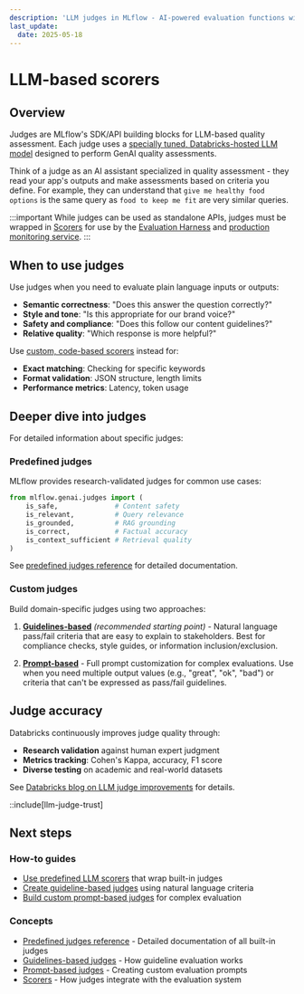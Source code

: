 ```yaml
---
description: 'LLM judges in MLflow - AI-powered evaluation functions with code examples and patterns'
last_update:
  date: 2025-05-18
---
```


# LLM-based scorers

## Overview

Judges are MLflow's SDK/API building blocks for LLM-based quality assessment. Each judge uses a [specially tuned, Databricks-hosted LLM model](#llm-judge-trust) designed to perform GenAI quality assessments.

Think of a judge as an AI assistant specialized in quality assessment - they read your app's outputs and make assessments based on criteria you define. For example, they can understand that `give me healthy food options` is the same query as `food to keep me fit` are very similar queries.

:::important
While judges can be used as standalone APIs, judges must be wrapped in [Scorers](/genai/eval-monitor/concepts/scorers) for use by the [Evaluation Harness](/genai/eval-monitor/concepts/eval-harness) and [production monitoring service](/genai/eval-monitor/concepts/production-monitoring).
:::

## When to use judges

Use judges when you need to evaluate plain language inputs or outputs:

- **Semantic correctness**: "Does this answer the question correctly?"
- **Style and tone**: "Is this appropriate for our brand voice?"
- **Safety and compliance**: "Does this follow our content guidelines?"
- **Relative quality**: "Which response is more helpful?"

Use [custom, code-based scorers](/genai/eval-monitor/concepts/scorers) instead for:

- **Exact matching**: Checking for specific keywords
- **Format validation**: JSON structure, length limits
- **Performance metrics**: Latency, token usage

## Deeper dive into judges

For detailed information about specific judges:

### Predefined judges

MLflow provides research-validated judges for common use cases:

```python
from mlflow.genai.judges import (
    is_safe,              # Content safety
    is_relevant,          # Query relevance
    is_grounded,          # RAG grounding
    is_correct,           # Factual accuracy
    is_context_sufficient # Retrieval quality
)
```

See [predefined judges reference](/genai/eval-monitor/concepts/judges/pre-built-judges-scorers) for detailed documentation.

### Custom judges

Build domain-specific judges using two approaches:

1. **[Guidelines-based](/genai/eval-monitor/concepts/judges/guidelines)** _(recommended starting point)_ - Natural language pass/fail criteria that are easy to explain to stakeholders. Best for compliance checks, style guides, or information inclusion/exclusion.

2. **[Prompt-based](/genai/eval-monitor/concepts/judges/prompt-based-judge)** - Full prompt customization for complex evaluations. Use when you need multiple output values (e.g., "great", "ok", "bad") or criteria that can't be expressed as pass/fail guidelines.

## Judge accuracy

Databricks continuously improves judge quality through:

- **Research validation** against human expert judgment
- **Metrics tracking**: Cohen's Kappa, accuracy, F1 score
- **Diverse testing** on academic and real-world datasets

See [Databricks blog on LLM judge improvements](https://www.databricks.com/blog/databricks-announces-significant-improvements-built-llm-judges-agent-evaluation) for details.

::include[llm-judge-trust]

## Next steps

### How-to guides

- [Use predefined LLM scorers](/genai/eval-monitor/predefined-judge-scorers) that wrap built-in judges
- [Create guideline-based judges](/genai/eval-monitor/custom-judge/meets-guidelines) using natural language criteria
- [Build custom prompt-based judges](/genai/eval-monitor/custom-judge/create-prompt-judge) for complex evaluation
<!---- - [Align judges with domain experts](/genai/eval-monitor/custom-judge/tune-judge) to match human judgment  -->

### Concepts

- [Predefined judges reference](/genai/eval-monitor/concepts/judges/pre-built-judges-scorers) - Detailed documentation of all built-in judges
- [Guidelines-based judges](/genai/eval-monitor/concepts/judges/guidelines) - How guideline evaluation works
- [Prompt-based judges](/genai/eval-monitor/concepts/judges/prompt-based-judge) - Creating custom evaluation prompts
- [Scorers](/genai/eval-monitor/concepts/scorers) - How judges integrate with the evaluation system
